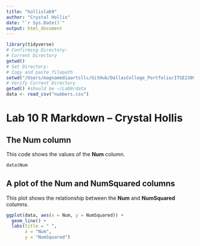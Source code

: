 ```yaml
---
title: "hollislab9"
author: "Crystal Hollis"
date: "`r Sys.Date()`"
output: html_document
---
```

<!-- Name: Crystal Hollis
Class: ITSE 2300.82700 Database Programming
Lab 9 Use R Markdown to create a document
======================================================================
Dataset Files: numbers.csv in ~/Lab9/data/numbers.csv
Set current working directory to ~/Lab9/data/
GitHub: https://github.com/crystaljhollis/DallasCollege_Portfolio/tree/main/ITSE2309_DatabaseProgramming/Lab9 
# LAB 9 INSTRUCTIONS: Use R Markdown to create a document
# =============================================================================
-->
<!--
1. Create a new R Markdown file. Delete all of the default text in the file 
except for the YAML header. [✔] 
# =============================================================================
-->
<!--
2.	Add a block of code that reads the data file into a tibble, but don’t 
display the code or any of its warnings or messages in the resulting HTML 
document. [✔] 
-->
```r
library(tidyverse)
# Confirming Directory:
# Current Directory
getwd()
# Set Directory:
# Copy and paste filepath
setwd("/Users/magnamediaartsllc/GitHub/DallasCollege_Portfolio/ITSE2309_DatabaseProgramming/Lab9/data")
# Verify Current Directory
getwd() #should be ~/Lab9/data
data <- read_csv("numbers.csv")
```
<!--
# =============================================================================
3.	Add a level-1 heading that says, “Lab 10 R Markdown”. And include your name 
in this heading. [✔] 
-->
# Lab 10 R Markdown – Crystal Hollis
<!--
# =============================================================================
4.	Add a level-2 heading that says, “The Num column”. [✔] 
-->
## The Num column
<!--
# =============================================================================
5.	Add text that says, “This code shows the values of the Num column.” 
Make sure to include the boldface in the Num text. [✔] 
-->
This code shows the values of the **Num** column.
<!--
# =============================================================================
6.	Add a block of R code that displays the Num column. In the resulting HTML 
document, display both the code and the output of the code. [✔] 
-->
```r
data$Num
```
<!--
# =============================================================================
7.	Add a level-2 heading that says, “A plot of the Num and NumSquared 
columns”. [✔] 
-->
## A plot of the Num and NumSquared columns
<!--
# =============================================================================
8.	Add text that says, “This plot shows the relationship between the Num and 
NumSquared columns.” Make sure to include Num and NumSquared text in bold. [✔] 
-->
This plot shows the relationship between the **Num** and **NumSquared** columns.
<!--
# =============================================================================
9.	Add a block of code that creates a line plot with the Num column on the 
x axis and the NumSquared column on the y axis. In the resulting HTML document, 
don’t display the code for this block, only the resulting plot.[✔] 
-->
```r
ggplot(data, aes(x = Num, y = NumSquared)) +
  geom_line() +
  labs(title = " ",
       x = "Num",
       y = "NumSquared")
```
<!--
# =============================================================================
10.	Replace the date in the YAML header with code that displays the 
current date.[✔] 
# =============================================================================
11.	 Submit your file as Lab9lastname.Rmd on Ecampus for grading.
# =============================================================================
End of Instructions and Lab 9 -->